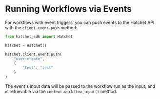 # Running Workflows via Events

For workflows with event triggers, you can push events to the Hatchet API with the `client.event.push` method:

```py
from hatchet_sdk import Hatchet

hatchet = Hatchet()

hatchet.client.event.push(
    "user:create",
    {
        "test": "test"
    }
)
```

The event's input data will be passed to the workflow run as the input, and is retrievable via the `context.workflow_input()` method.
